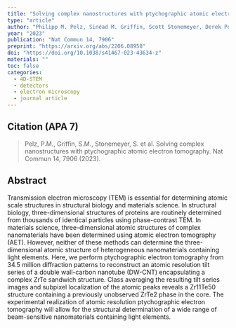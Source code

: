 ```yaml
---
title: "Solving complex nanostructures with ptychographic atomic electron tomography."
type: "article"
author: "Philipp M. Pelz, Sinéad M. Griffin, Scott Stonemeyer, Derek Popple, Hannah DeVyldere, Peter Ercius, Alex Zettl, Mary C. Scott & Colin Ophus"
year: "2023"
publication: "Nat Commun 14, 7906"
preprint: "https://arxiv.org/abs/2206.08958"
doi: "https://doi.org/10.1038/s41467-023-43634-z"
materials: ""
toc: false
categories:
  - 4D-STEM
  - detectors
  - electron microscopy
  - journal article
---
```


## Citation (APA 7)

> Pelz, P.M., Griffin, S.M., Stonemeyer, S. et al. Solving complex nanostructures with ptychographic atomic electron tomography. Nat Commun 14, 7906 (2023). 



## Abstract

Transmission electron microscopy (TEM) is essential for determining atomic scale structures in structural biology and materials science. In structural biology, three-dimensional structures of proteins are routinely determined from thousands of identical particles using phase-contrast TEM. In materials science, three-dimensional atomic structures of complex nanomaterials have been determined using atomic electron tomography (AET). However, neither of these methods can determine the three-dimensional atomic structure of heterogeneous nanomaterials containing light elements. Here, we perform ptychographic electron tomography from 34.5 million diffraction patterns to reconstruct an atomic resolution tilt series of a double wall-carbon nanotube (DW-CNT) encapsulating a complex ZrTe sandwich structure. Class averaging the resulting tilt series images and subpixel localization of the atomic peaks reveals a Zr11Te50 structure containing a previously unobserved ZrTe2 phase in the core. The experimental realization of atomic resolution ptychographic electron tomography will allow for the structural determination of a wide range of beam-sensitive nanomaterials containing light elements.



